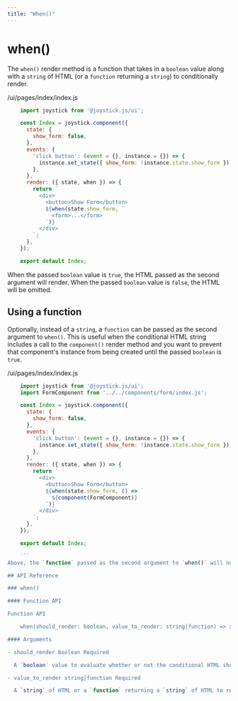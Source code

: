 ```yaml
---
title: "When()"
---
```


# when()

The `when()` render method is a function that takes in a `boolean` value along with a `string` of HTML (or a `function` returning a `string`) to conditionally render.

/ui/pages/index/index.js

```js
    import joystick from '@joystick.js/ui';

    const Index = joystick.component({
      state: {
        show_form: false,
      },
      events: {
        'click button': (event = {}, instance = {}) => {
          instance.set_state({ show_form: !instance.state.show_form });
        },
      },
      render: ({ state, when }) => {
        return `
          <div>
            <button>Show Form</button>
            ${when(state.show_form, `
              <form>...</form>
            `)}
          </div>
        `;
      },
    });

    export default Index;
```
When the passed `boolean` value is `true`, the HTML passed as the second argument will render. When the passed `boolean` value is `false`, the HTML will be omitted.

## Using a function

Optionally, instead of a `string`, a `function` can be passed as the second argument to `when()`. This is useful when the conditional HTML string includes a call to the `component()` render method and you want to prevent that component's instance from being created until the passed `boolean` is `true`.

/ui/pages/index/index.js

```js
    import joystick from '@joystick.js/ui';
    import FormComponent from '../../components/form/index.js';

    const Index = joystick.component({
      state: {
        show_form: false,
      },
      events: {
        'click button': (event = {}, instance = {}) => {
          instance.set_state({ show_form: !instance.state.show_form });
        },
      },
      render: ({ state, when }) => {
        return `
          <div>
            <button>Show Form</button>
            ${when(state.show_form, () => `
              ${component(FormComponent)}
            `)}
          </div>
        `;
      },
    });

    export default Index;

    ```
Above, the `function` passed as the second argument to `when()` will not be called until the first argument's value returns a `boolean` `true`. Subsequently, the `component()` call inside of the returned HTML will not fire until the `function` returning the `string` it's embedded in is called.

## API Reference

### when()

#### Function API

Function API

    when(should_render: boolean, value_to_render: string|function) => string;

#### Arguments

- should_render boolean Required

  A `boolean` value to evaluate whether or not the conditional HTML should be rendered.

- value_to_render string|function Required

  A `string` of HTML or a `function` returning a `string` of HTML to render if the first argument returns `true`.
